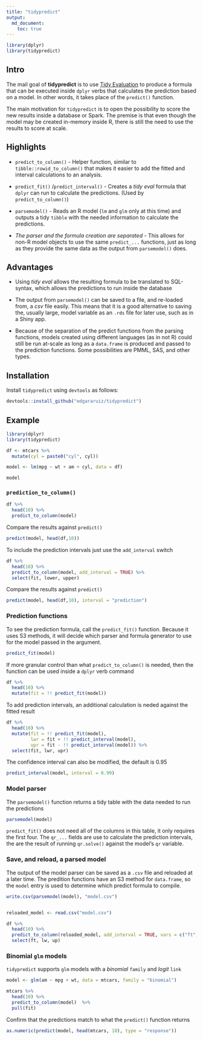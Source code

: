 ```yaml
---
title: "tidypredict"
output:
  md_document:
    toc: true
---
```


```r
library(dplyr)
library(tidypredict)
```

## Intro

The mail goal of **tidypredict** is to use [Tidy Evaluation](http://rlang.tidyverse.org/articles/tidy-evaluation.html) to produce a formula that can be executed inside `dplyr` verbs that calculates the prediction based on a model.  In other words, it takes place of the `predict()` function.

The main motivation for `tidypredict` is to open the possibility to score the new results inside a database or Spark.  The premise is that even though the model may be created in-memory inside R, there is still the need to use the results to score at scale.

## Highlights

- `predict_to_column()` - Helper function, similar to `tibble::rowid_to_column()` that makes it easier to add the fitted and interval calculations to an analysis.

- `predict_fit()` /`predict_interval()` - Creates a *tidy eval* formula that `dplyr` can run to calculate the predictions. (Used by `predict_to_column()`)

- `parsemodel()` - Reads an R model (`lm` and `glm` only at this time) and outputs a tidy `tibble` with the needed information to calculate the predictions.  

- *The parser and the formula creation are separated* - This allows for non-R model objects to use the same `predict_...` functions, just as long as they provide the same data as the output from `parsemodel()` does.

## Advantages

- Using *tidy eval* allows the resulting formula to be translated to SQL-syntax, which allows the predictions to run inside the database

- The output from `parsemodel()` can be saved to a file, and re-loaded from, a *csv* file easily. This means that it is a good alternative to saving the, usually large, model variable as an `.rds` file for later use, such as in a Shiny app.

- Because of the separation of the predict functions from the parsing functions, models created using different languages (as in not R) could still be run at-scale as long as a `data.frame` is produced and passed to the prediction functions.  Some possibilities are PMML, SAS, and other types.

## Installation

Install `tidypredict` using `devtools` as follows:
```r
devtools::install_github("edgararuiz/tidypredict")
```

## Example

```r
library(dplyr)
library(tidypredict)

df <- mtcars %>%
  mutate(cyl = paste0("cyl", cyl))

model <- lm(mpg ~ wt + am + cyl, data = df)

model
```

### `prediction_to_column()`

```r
df %>%
  head(10) %>%
  predict_to_column(model)
```


Compare the results against `predict()`

```r
predict(model, head(df,10))
```

To include the prediction intervals just use the `add_interval` switch
```r
df %>%
  head(10) %>%
  predict_to_column(model, add_interval = TRUE) %>%
  select(fit, lower, upper)
```


Compare the results against `predict()`

```r
predict(model, head(df,10), interval = "prediction")
```


### Prediction functions

To see the prediction formula, call the `predict_fit()` function.  Because it uses S3 methods, it will decide which parser and formula generator to use for the model passed in the argument.

```r
predict_fit(model)
```

If more granular control than what `predict_to_column()` is needed, then the function can be used inside a `dplyr` verb command

```r
df %>%
  head(10) %>%
  mutate(fit = !! predict_fit(model))
```



To add prediction intervals, an additional calculation is neded against the fitted result
```r
df %>%
  head(10) %>%
  mutate(fit = !! predict_fit(model),
         lwr = fit + !! predict_interval(model),
         upr = fit - !! predict_interval(model)) %>%
  select(fit, lwr, upr)
```

The confidence interval can also be modified, the default is 0.95

```r
predict_interval(model, interval = 0.99)
```

### Model parser

The `parsemodel()` function returns a tidy table with the data needed to run the predictions

```r
parsemodel(model)
```

`predict_fit()` does not need all of the columns in this table, it only requires the first four. The `qr_...` fields are use to calculate the prediction intervals, the are the result of running `qr.solve()` against the model's `qr` variable.

### Save, and reload, a parsed model

The output of the model parser can be saved as a `.csv` file and reloaded at a later time.  The predition functions have an S3 method for `data.frame`, so the `model` entry is used to determine which predict formula to compile.

```r
write.csv(parsemodel(model), "model.csv")


reloaded_model <- read.csv("model.csv")

df %>%
  head(10) %>%
  predict_to_column(reloaded_model, add_interval = TRUE, vars = c("ft", "up", "lw")) %>%
  select(ft, lw, up)
```

### Binomial `glm` models

`tidypredict` supports `glm` models with a *binomial* `family` and *logit* `link`
```r
model <- glm(am ~ mpg + wt, data = mtcars, family = "binomial")

mtcars %>%
  head(10) %>%
  predict_to_column(model)  %>%
  pull(fit)
```

Confirm that the predictions match to what the `predict()` function returns

```r
as.numeric(predict(model, head(mtcars, 10), type = "response"))
```





